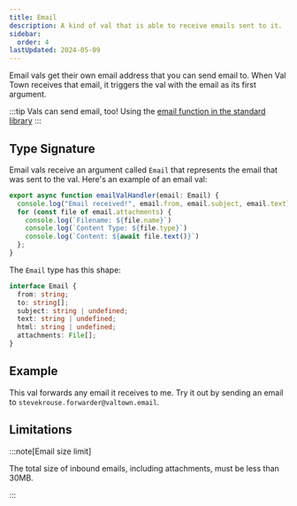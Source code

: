 ```yaml
---
title: Email
description: A kind of val that is able to receive emails sent to it.
sidebar:
  order: 4
lastUpdated: 2024-05-09
---
```



Email vals get their own email address that you can send email to. When Val Town
receives that email, it triggers the val with the email as its first argument.

:::tip
Vals can send email, too! Using the [email function in the standard library](/std/email)
:::

## Type Signature

Email vals receive an argument called `Email` that represents the email that was sent to the val. Here's an example of an email val:

```ts title="Example"
export async function emailValHandler(email: Email) {
  console.log("Email received!", email.from, email.subject, email.text);
  for (const file of email.attachments) {
    console.log(`Filename: ${file.name}`)
    console.log(`Content Type: ${file.type}`)
    console.log(`Content: ${await file.text()}`)
  };
}
```

The `Email` type has this shape:

```ts
interface Email {
  from: string;
  to: string[];
  subject: string | undefined;
  text: string | undefined;
  html: string | undefined;
  attachments: File[];
}
```

## Example

This val forwards any email it receives to me. Try it out by sending an email to `stevekrouse.forwarder@valtown.email`.

<Val url="https://www.val.town/embed/stevekrouse/forwarder" />

## Limitations

:::note[Email size limit]

The total size of inbound emails, including attachments, must be less than 30MB.

:::
